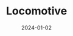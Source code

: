 ---
title: "Locomotive"
date: "2024-01-02"
category: "Design & Development"
image: "./image.png"
image_alt: "locomotive"
---